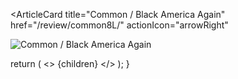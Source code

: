 <ArticleCard
  title="Common / Black America Again"
  href="/review/common8L/"
  actionIcon="arrowRight"
>

![Common / Black America Again](../../images/cd/common8L.jpg) 

</ArticleCard>

  return (
    <>
      {children}
    </>
  );
}